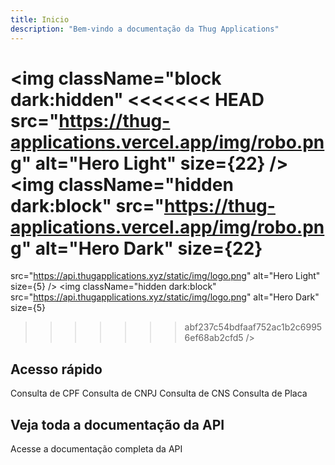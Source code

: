 ```yaml
---
title: Inicio
description: "Bem-vindo a documentação da Thug Applications"
---
```


<img
  className="block dark:hidden"
<<<<<<< HEAD
  src="https://thug-applications.vercel.app/img/robo.png"
  alt="Hero Light"
  size={22}
/>
<img
  className="hidden dark:block"
  src="https://thug-applications.vercel.app/img/robo.png"
  alt="Hero Dark"
  size={22}
=======
  src="https://api.thugapplications.xyz/static/img/logo.png"
  alt="Hero Light"
  size={5}
/>
<img
  className="hidden dark:block"
  src="https://api.thugapplications.xyz/static/img/logo.png"
  alt="Hero Dark"
  size={5}
>>>>>>> abf237c54bdfaaf752ac1b2c69956ef68ab2cfd5
/>

## Acesso rápido

<CardGroup cols={2}>
  <Card
    title="Consulta de CPF"
    icon="link"
    href="/api-reference/endpoint/cpf"
  >
    Consulta de CPF
  </Card>
  <Card
    title="Consulta de CNPJ"
    icon="link"
    href="/api-reference/endpoint/cnpj"
  >
    Consulta de CNPJ
  </Card>
  <Card
    title="Consulta de CNS"
    icon="link"
    href="/api-reference/endpoint/cns"
  >
    Consulta de CNS
  </Card>
  <Card
    title="Consulta de Placa"
    icon="link"
    href="/api-reference/endpoint/placa"
  >
    Consulta de Placa
  </Card>
</CardGroup>

## Veja toda a documentação da API


<CardGroup cols={2}>
  <Card
    title="Documentação da API"
    icon="code"
    href="https://docs.thugapplications.xyz/api-reference/introduction"
  >
    Acesse a documentação completa da API
  </Card>

</CardGroup>

